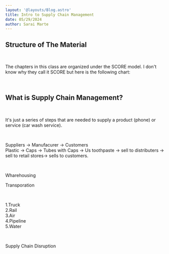 ```yaml
---
layout: '@layouts/Blog.astro'
title: Intro to Supply Chain Management
date: 05/29/2024
author: Sarai Marte
---
```


## Structure of The Material

&nbsp;&nbsp;&nbsp;&nbsp;

The chapters in this class are organized under the SCORE model. I don't know why they call it SCORE but here is the following chart: 

&nbsp;&nbsp;&nbsp;&nbsp;

## What is Supply Chain Management?

&nbsp;&nbsp;&nbsp;&nbsp;

It's just a series of steps that are needed to supply a product (phone) or service (car wash service).

&nbsp;&nbsp;&nbsp;&nbsp;

Suppliers -> Manufacurer -> Customers  
Plastic -> Caps -> Tubes with Caps -> Us toothpaste -> sell to distributers -> sell to retail stores-> sells to customers.  

&nbsp;&nbsp;&nbsp;&nbsp;

Wharehousing

Transporation

&nbsp;&nbsp;&nbsp;&nbsp;

1.Truck  
2.Rail  
3.Air  
4.Pipeline  
5.Water  

&nbsp;&nbsp;&nbsp;&nbsp;

Supply Chain Disruption

&nbsp;&nbsp;&nbsp;&nbsp;


